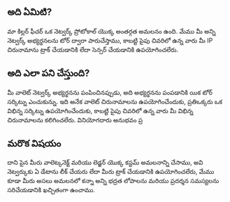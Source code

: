 ## అది ఏమిటి?

<div className="h-2"/>

మా కిల్లర్ ఫీచర్ ఒక నెట్వర్క్ ప్రోటోకాల్ యొక్క అంతర్గత అమలనం ఉంది. మేము మీ అన్ని నెట్వర్క్ అభ్యర్థనలను టోర్ ద్వారా పారుచేస్తాము, కాబట్టి పైపు చివరిలో ఉన్న వారు మీ IP చిరునామాను ట్రాక్ చేయడానికి లేదా సెన్సర్ చేయడానికి ఉపయోగించలేరు.

<div className="h-4"/>

## అది ఎలా పని చేస్తుంది?

<div className="h-2"/>

మీ వాలెట్ నెట్వర్క్ అభ్యర్థనను పంపించినప్పుడు, అది అభ్యర్థనను పంపడానికి యిక టోర్ సర్కిట్ను ఎంచుకున్ను. ఇది అనేక వాలెట్ చిరునామాలను ఉపయోగించేందుకు, ప్రతిఒక్కరు ఒక విభిన్న సర్కిట్ను ఉపయోగించేందుకు, కాబట్టి పైపు చివరిలో ఉన్న వారు మీ విభిన్న చిరునామాలను కలిగించలేరు. వినియోగదారు అనుభవం ప్ర

<div className="h-4"/>

## మరొక విషయం

<div className="h-2"/>

దాని పైన మీరు వాలెట్కనెక్ట్ మరియు లెడ్జర్ యొక్క కస్టమ్ అమలనాన్ని చేసాము, అవి నెట్వర్కుకు ఏ డేటాను లీక్ చేయరు లేదా మీరు ట్రాక్ చేయడానికి ఉపయోగించలేరు, మేము కూడా మీరు అసలు అమలనలో కన్నా అన్ని భద్రత లోపాలను మరియు ప్రదర్శన సమస్యలను సరిచేయడానికి ఖచ్చితంగా ఉంచాము.

